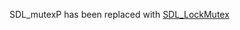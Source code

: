 <!-- pragma section-numbers off -->
<!-- pragma camelcase off -->

SDL_mutexP has been replaced with [[SDL_LockMutex]]
